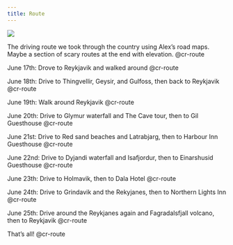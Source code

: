 ```yaml
---
title: Route
---
```


::::{.cr-section}

:::{#cr-route}
![](static/route.png)
:::

The driving route we took through the country using Alex's road maps. Maybe a section of scary routes at the end with elevation. [@cr-route]{pan-to="0%,-13%" scale-by="1"}

June 17th: Drove to Reykjavik and walked around [@cr-route]{pan-to="260%,-177%" scale-by="10"}

June 18th: Drive to Thingvellir, Geysir, and Gulfoss, then back to Reykjavik [@cr-route]{pan-to="95%,-90%" scale-by="6"}

June 19th: Walk around Reykjavik [@cr-route]{pan-to="370%,-260%" scale-by="16"}

June 20th: Drive to Glymur waterfall and The Cave tour, then to Gil Guesthouse [@cr-route]{pan-to="50%,-20%" scale-by="2.2"}

June 21st: Drive to Red sand beaches and Latrabjarg, then to Harbour Inn Guesthouse [@cr-route]{pan-to="115%,30%" scale-by="3.5"}

June 22nd: Drive to Dyjandi waterfall and Isafjordur, then to Einarshusid Guesthouse [@cr-route]{pan-to="175%,82%" scale-by="5"}

June 23th: Drive to Holmavik, then to Dala Hotel [@cr-route]{pan-to="85%,35%" scale-by="3"}

June 24th: Drive to Grindavik and the Rekyjanes, then to Northern Lights Inn [@cr-route]{pan-to="45%,-25%" scale-by="2"}

June 25th: Drive around the Reykjanes again and Fagradalsfjall volcano, then to Reykjavik [@cr-route]{pan-to="230%,-170%" scale-by="9"}

That's all! [@cr-route]{pan-to="0%,-13%" scale-by="1"}

::::